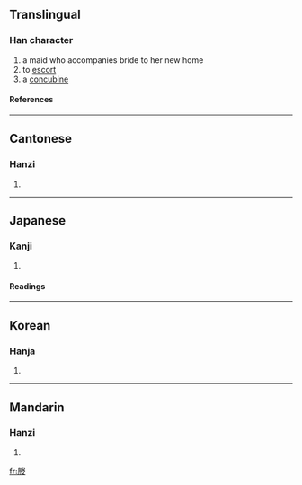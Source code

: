 ==Translingual==
===Han character===
{{Han char|rn=38|rad=女|as=10|sn=13|four=7924<sub>4</sub>|canj=月火手女 (BFQV)}}
# a maid who accompanies bride to her new home
# to [[escort]]
# a [[concubine]]
====References====
{{Han ref|kx=0268.070|dkj=06575|dj=0535.290|hdz=32099.020|uh=5AB5|ud=23221|bh=DCF9|bd=56569}}
----
==Cantonese==
===Hanzi===
{{yue-hanzi|jyut=|y=ying6}}
# {{defn|Cantonese}}
----
==Japanese==
===Kanji===
{{ja-kanji|grade=|rs=女10}}
# {{defn|Japanese}} 
====Readings====
{{ja-readings|on=[[よう]] (yō)|kun=[[おくる]] (okuru), [[つきそひ]] (tsukisohi), [[おくりめ]] (okurime), [[おくりびと]] (okuribito)}}
----
==Korean==
===Hanja===
{{ko-hanja|hangeul=잉|rv=ing|mr=ing}}
# {{defn|Korean}}
----
==Mandarin==
===Hanzi===
{{cmn-hanzi|pin=[[yìng]] ([[ying4]])|wg=ying<sup>4</sup>}}
# {{defn|Mandarin}}

[[fr:媵]]